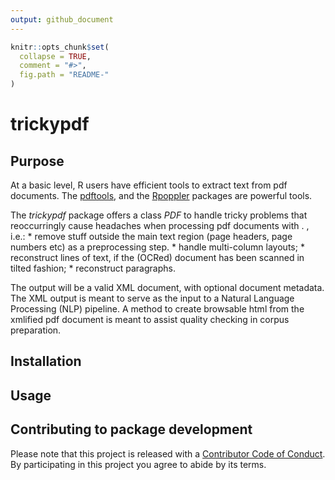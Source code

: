 ```yaml
---
output: github_document
---
```


<!-- README.md is generated from README.Rmd. Please edit that file -->

```r
knitr::opts_chunk$set(
  collapse = TRUE,
  comment = "#>",
  fig.path = "README-"
)
```

# trickypdf

## Purpose

At a basic level, R users have efficient tools to extract text from pdf documents.
The [pdftools](https://CRAN.R-project.org/package=pdftools), and the [Rpoppler](https://CRAN.R-project.org/package=Rpoppler) packages are powerful tools.

The *trickypdf* package offers a class *PDF* to handle tricky problems that reoccurringly
cause headaches when processing pdf documents with . , i.e.:
  * remove stuff outside the main text region (page headers, page numbers etc) as a preprocessing step. 
  * handle multi-column layouts;
  * reconstruct lines of text, if the (OCRed) document has been scanned in tilted fashion;
  * reconstruct paragraphs.

The output will be a valid XML document, with optional document metadata. The XML output
is meant to serve as the input to a Natural Language Processing (NLP) pipeline. A method to 
create browsable html from the xmlified pdf document is meant to assist quality checking in 
corpus preparation.

## Installation

## Usage

## Contributing to package development

Please note that this project is released with a [Contributor Code of Conduct](CONDUCT.md). By participating in this project you agree to abide by its terms.